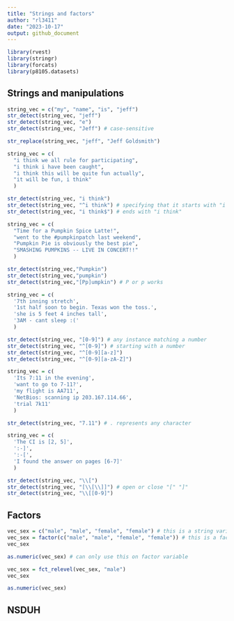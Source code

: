 ```yaml
---
title: "Strings and factors"
author: "rl3411"
date: "2023-10-17"
output: github_document
---
```


```r
library(rvest)
library(stringr)
library(forcats)
library(p8105.datasets)
```

## Strings and manipulations

```r
string_vec = c("my", "name", "is", "jeff")
str_detect(string_vec, "jeff")
str_detect(string_vec, "e")
str_detect(string_vec, "Jeff") # case-sensitive

str_replace(string_vec, "jeff", "Jeff Goldsmith")
```

```r
string_vec = c(
  "i think we all rule for participating",
  "i think i have been caught",
  "i think this will be quite fun actually",
  "it will be fun, i think"
  )

str_detect(string_vec, "i think")
str_detect(string_vec, "^i think") # specifying that it starts with "i think"
str_detect(string_vec, "i think$") # ends with "i think"
```

```r
string_vec = c(
  "Time for a Pumpkin Spice Latte!",
  "went to the #pumpkinpatch last weekend",
  "Pumpkin Pie is obviously the best pie",
  "SMASHING PUMPKINS -- LIVE IN CONCERT!!"
  )

str_detect(string_vec,"Pumpkin")
str_detect(string_vec,"pumpkin")
str_detect(string_vec,"[Pp]umpkin") # P or p works
```

```r
string_vec = c(
  '7th inning stretch',
  '1st half soon to begin. Texas won the toss.',
  'she is 5 feet 4 inches tall',
  '3AM - cant sleep :('
  )

str_detect(string_vec, "[0-9]") # any instance matching a number
str_detect(string_vec, "^[0-9]") # starting with a number
str_detect(string_vec, "^[0-9][a-z]")
str_detect(string_vec, "^[0-9][a-zA-Z]")
```

```r
string_vec = c(
  'Its 7:11 in the evening',
  'want to go to 7-11?',
  'my flight is AA711',
  'NetBios: scanning ip 203.167.114.66',
  'trial 7k11'
  )

str_detect(string_vec, "7.11") # . represents any character
```

```r
string_vec = c(
  'The CI is [2, 5]',
  ':-]',
  ':-[',
  'I found the answer on pages [6-7]'
  )

str_detect(string_vec, "\\[")
str_detect(string_vec, "[\\[\\]]") # open or close "[" "]"
str_detect(string_vec, "\\[[0-9]")
```


## Factors

```r
vec_sex = c("male", "male", "female", "female") # this is a string variable
vec_sex = factor(c("male", "male", "female", "female")) # this is a factor variable
vec_sex

as.numeric(vec_sex) # can only use this on factor variable

vec_sex = fct_relevel(vec_sex, "male")
vec_sex

as.numeric(vec_sex)
```

## NSDUH



















